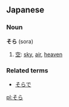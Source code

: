 == Japanese ==                             
===Noun===
'''そら''' (sora)

# [[空]]: [[sky]], [[air]], [[heaven]]

===Related terms===
*[[そらで]]

[[pl:そら]]